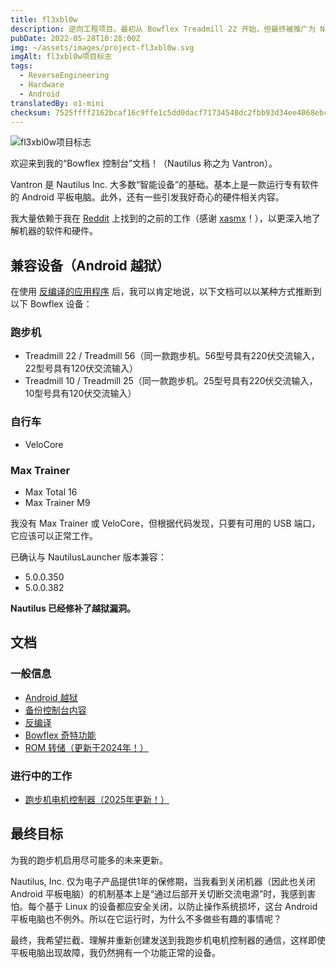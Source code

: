 ```yaml
---
title: fl3xbl0w
description: 逆向工程项目。最初从 Bowflex Treadmill 22 开始，但最终被推广为 Nautilus Inc.（Nautilus、Bowflex、Schwinn）销售的任何配备 Android 的机器。
pubDate: 2022-05-28T10:28:00Z
img: ~/assets/images/project-fl3xbl0w.svg
imgAlt: fl3xbl0w项目标志
tags:
  - ReverseEngineering
  - Hardware
  - Android
translatedBy: o1-mini
checksum: 7525ffff2162bcaf16c9ffe1c5dd0dacf71734548dc2fbb93d34ee4068ebc79d
---
```



<Image src={HeaderImage} alt="fl3xbl0w项目标志" format="webp" width={800} />

欢迎来到我的“Bowflex 控制台”文档！（Nautilus 称之为 Vantron）。

Vantron 是 Nautilus Inc. 大多数“智能设备”的基础。基本上是一款运行专有软件的 Android 平板电脑。此外，还有一些引发我好奇心的硬件相关内容。

我大量依赖于我在 [Reddit](https://www.reddit.com/r/Bowflex/comments/mi8wdo/unlocking_bowflex_velocore/) 上找到的之前的工作（感谢 [xasmx](https://www.reddit.com/user/xasmx/)！），以更深入地了解机器的软件和硬件。

## 兼容设备（Android 越狱）

在使用 <a href="/zh/projects/fl3xbl0w/decompiling" target="_self">反编译的应用程序</a> 后，我可以肯定地说，以下文档可以以某种方式推断到以下 Bowflex 设备：

### 跑步机

- Treadmill 22 / Treadmill 56（同一款跑步机。56型号具有220伏交流输入，22型号具有120伏交流输入）
- Treadmill 10 / Treadmill 25（同一款跑步机。25型号具有220伏交流输入，10型号具有120伏交流输入）

### 自行车

- VeloCore

### Max Trainer

- Max Total 16
- Max Trainer M9

我没有 Max Trainer 或 VeloCore，但根据代码发现，只要有可用的 USB 端口，它应该可以正常工作。

已确认与 NautilusLauncher 版本兼容：

- 5.0.0.350
- 5.0.0.382

**Nautilus 已经修补了越狱漏洞。**

## 文档

### 一般信息

- <a href="/zh/projects/fl3xbl0w/jailbreak" target="_self">
    Android 越狱
  </a>
- <a href="/zh/projects/fl3xbl0w/backup" target="_self">
    备份控制台内容
  </a>
- <a href="/zh/projects/fl3xbl0w/decompiling" target="_self">
    反编译
  </a>
- <a href="/zh/projects/fl3xbl0w/quirks" target="_self">
    Bowflex 奇特功能
  </a>
- <a href="/zh/projects/fl3xbl0w/romdump" target="_self">
    ROM 转储（更新于2024年！）
  </a>

### 进行中的工作

- <a href="/zh/projects/fl3xbl0w/treadmotor" target="_self">
    跑步机电机控制器（2025年更新！）
  </a>

## 最终目标

为我的跑步机启用尽可能多的未来更新。

Nautilus, Inc. 仅为电子产品提供1年的保修期，当我看到关闭机器（因此也关闭 Android 平板电脑）的机制基本上是“通过后部开关切断交流电源”时，我感到害怕。每个基于 Linux 的设备都应安全关闭，以防止操作系统损坏，这台 Android 平板电脑也不例外。所以在它运行时，为什么不多做些有趣的事情呢？

最终，我希望拦截、理解并重新创建发送到我跑步机电机控制器的通信，这样即使平板电脑出现故障，我仍然拥有一个功能正常的设备。
